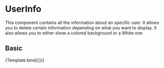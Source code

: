 
<Meta title="Components/Content/UserInfo" component={UserInfo} />

# UserInfo

This component contains all the information about an specific user. It allows you to delete certain information depending on what you want to display.
It also allows you to either show a colored background or a White one

<Props of={UserInfo} />


## Basic

<Canvas>
  <Story
    name="Basic"
    args={{
      user: {
        username: 'Users Name',
        userImg:
          'https://www.semana.com/resizer/AhOjY7VO50nkdLUyhuzX2HcLZuc=/fit-in/768x0/smart/filters:format(jpg):quality(80)/cloudfront-us-east-1.images.arcpublishing.com/semana/KVRYJNDM6FGKPGL6WXPO26HFUA.png',
        userColor: 'yellow',
        description: 'this is a brief description by the user',
        totalPoints: 300,
        level: 2,
        contactsNumber: 40,
        currentTasks: 3,
        backgroundColor: 'white',
        textColor: 'grey',
      },
    }}
  >
    {Template.bind({})}
  </Story>
</Canvas>

<ArgsTable of={UserInfo} story="Basic" />
